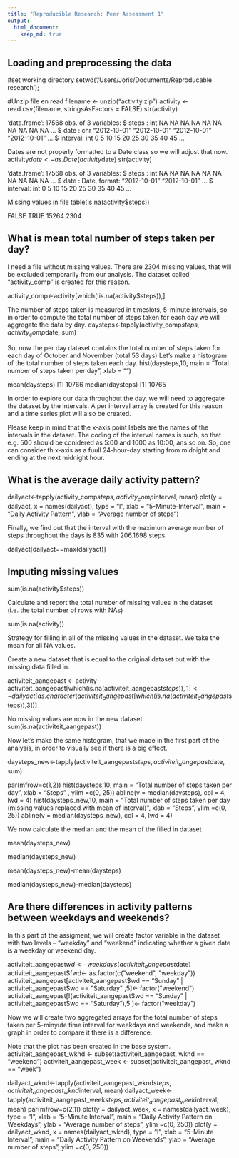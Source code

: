 ```yaml
---
title: "Reproducible Research: Peer Assessment 1"
output: 
  html_document:
    keep_md: true
---
```

## Loading and preprocessing the data
#set working directory
setwd('/Users/Joris/Documents/Reproducable research');

#Unzip file en read
filename <- unzip("activity.zip")
activity <- read.csv(filename, stringsAsFactors = FALSE)
str(activity)

'data.frame':   17568 obs. of  3 variables:
$ steps   : int  NA NA NA NA NA NA NA NA NA NA ...
$ date    : chr  "2012-10-01" "2012-10-01" "2012-10-01" "2012-10-01" ...
$ interval: int  0 5 10 15 20 25 30 35 40 45 ...

Dates are not properly formatted to a Date class so we will adjust that now.
activity$date <- as.Date(activity$date)
str(activity)

'data.frame':   17568 obs. of  3 variables:
$ steps   : int  NA NA NA NA NA NA NA NA NA NA ...
$ date    : Date, format: "2012-10-01" "2012-10-01" ...
$ interval: int  0 5 10 15 20 25 30 35 40 45 ...

Missing values in file
table(is.na(activity$steps))

FALSE  TRUE 
15264  2304 

## What is mean total number of steps taken per day?
I need a file without missing values.
There are 2304 missing values, that will be excluded temporarily from our analysis.
The dataset called “activity_comp” is created for this reason.

activity_comp<-activity[which(!is.na(activity$steps)),]

The number of steps taken is measured in timeslots, 5-minute intervals, so in order to compute the total number of steps taken for each day we will aggregate the data by day.
daysteps<-tapply(activity_comp$steps, activity_comp$date, sum)

So, now the per day dataset contains the total number of steps taken for each day of October and November (total 53 days)
Let's make a histogram of the total number of steps taken each day.
hist(daysteps,10, main = "Total number of steps taken per day", xlab = "")

mean(daysteps)
[1] 10766
median(daysteps)
[1] 10765

In order to explore our data throughout the day, we will need to aggregate the dataset by the intervals. A per interval array is created for this reason and a time series plot will also be created.

Please keep in mind that the x-axis point labels are the names of the intervals in the dataset. The coding of the interval names is such, so that e.g. 500 should be conidered as 5:00 and 1000 as 10:00, ans so on. So, one can consider th x-axis as a fuull 24-hour-day starting from midnight and ending at the next midnight hour.

## What is the average daily activity pattern?

dailyact<-tapply(activity_comp$steps, activity_comp$interval, mean)
plot(y = dailyact, x = names(dailyact), type = "l", xlab = "5-Minute-Interval", main = "Daily Activity Pattern", ylab = "Average number of steps")

Finally, we find out that the interval with the maximum average number of steps throughout the days is 835 with 206.1698 steps.

dailyact[dailyact==max(dailyact)]

## Imputing missing values

sum(is.na(activity$steps))

Calculate and report the total number of missing values in the dataset (i.e. the total number of rows with NAs)

sum(is.na(activity))

Strategy for filling in all of the missing values in the dataset. We take the mean for all NA values.

Create a new dataset that is equal to the original dataset but with the missing data filled in.

activiteit_aangepast <- activity
activiteit_aangepast[which(is.na(activiteit_aangepast$steps)),1]<-dailyact[as.character(activiteit_aangepast[which(is.na(activiteit_aangepast$steps)),3])]

No missing values are now in the new dataset: 
sum(is.na(activiteit_aangepast))

Now let's make the same histogram, that we made in the first part of the analysis, in order to visually see if there is a big effect.

daysteps_new<-tapply(activiteit_aangepast$steps, activiteit_aangepast$date, sum)

par(mfrow=c(1,2))
hist(daysteps,10, main = "Total number of steps taken per day", xlab = "Steps"
     , ylim =c(0, 25))
abline(v = median(daysteps), col = 4, lwd = 4)
hist(daysteps_new,10, main = "Total number of steps taken per day  
     (missing values replaced with mean of interval)", xlab = "Steps",
     ylim =c(0, 25))
abline(v = median(daysteps_new), col = 4, lwd = 4)

We now calculate the median and the mean of the filled in dataset

mean(daysteps_new)

median(daysteps_new)

mean(daysteps_new)-mean(daysteps)

median(daysteps_new)-median(daysteps)

## Are there differences in activity patterns between weekdays and weekends?

In this part of the assigment, we will create factor variable in the dataset with two levels – “weekday” and “weekend” indicating whether a given date is a weekday or weekend day.

activiteit_aangepast$wd<-weekdays(activiteit_aangepast$date)
activiteit_aangepast$fwd<- as.factor(c("weekend", "weekday"))
activiteit_aangepast[activiteit_aangepast$wd == "Sunday" | activiteit_aangepast$wd == "Saturday" ,5]<- factor("weekend")
activiteit_aangepast[!(activiteit_aangepast$wd == "Sunday" | activiteit_aangepast$wd == "Saturday"),5 ]<- factor("weekday")

Now we will create two aggregated arrays for the total number of steps taken per 5-minyute time interval for weekdays and weekends, and make a graph in order to compare it there is a difference.

Note that the plot has been created in the base system.
activiteit_aangepast_wknd <- subset(activiteit_aangepast, wknd == "weekend") 
activiteit_aangepast_week <- subset(activiteit_aangepast, wknd == "week")
 
dailyact_wknd<-tapply(activiteit_aangepast_wknd$steps, activiteit_aangepast_wknd$interval, mean)
dailyact_week<-tapply(activiteit_aangepast_week$steps, activiteit_aangepast_week$interval, mean)
par(mfrow=c(2,1))
plot(y = dailyact_week, x = names(dailyact_week), type = "l", xlab = "5-Minute Interval", 
     main = "Daily Activity Pattern on Weekdays", ylab = "Average number of steps", 
     ylim =c(0, 250))
plot(y = dailyact_wknd, x = names(dailyact_wknd), type = "l", xlab = "5-Minute Interval", 
     main = "Daily Activity Pattern on Weekends", ylab = "Average number of steps", 
     ylim =c(0, 250))










